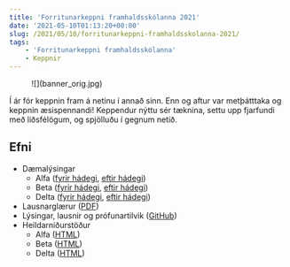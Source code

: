 ```yaml
---
title: 'Forritunarkeppni framhaldsskólanna 2021'
date: '2021-05-10T01:13:20+00:00'
slug: /2021/05/10/forritunarkeppni-framhaldsskolanna-2021/
tags:
    - 'Forritunarkeppni framhaldsskólanna'
    - Keppnir
---
```


<figure>
    ![](banner_orig.jpg)
</figure>

Í ár fór keppnin fram á netinu í annað sinn. Enn og aftur var metþátttaka og
keppnin æsispennandi! Keppendur nýttu sér tæknina, settu upp fjarfundi með
liðsfélögum, og spjölluðu í gegnum netið.

## Efni

- Dæmalýsingar 
    - Alfa ([fyrir hádegi](https://github.com/ForritunarkeppniFramhaldsskolanna/Keppnir/blob/master/2021/pdf/fk_2021_alfa_fyrir.pdf), [eftir hádegi](https://github.com/ForritunarkeppniFramhaldsskolanna/Keppnir/blob/master/2021/pdf/fk_2021_alfa_eftir.pdf))
    - Beta ([fyrir hádegi](https://github.com/ForritunarkeppniFramhaldsskolanna/Keppnir/blob/master/2021/pdf/fk_2021_beta_fyrir.pdf), [eftir hádegi](https://github.com/ForritunarkeppniFramhaldsskolanna/Keppnir/blob/master/2021/pdf/fk_2021_beta_eftir.pdf))
    - Delta ([fyrir hádegi](https://github.com/ForritunarkeppniFramhaldsskolanna/Keppnir/blob/master/2021/pdf/fk_2021_delta_fyrir.pdf), [eftir hádegi](https://github.com/ForritunarkeppniFramhaldsskolanna/Keppnir/blob/master/2021/pdf/fk_2021_delta_eftir.pdf))
- Lausnarglærur ([PDF](https://github.com/ForritunarkeppniFramhaldsskolanna/Keppnir/blob/master/2021/pdf/fk_2021_solution_slides.pdf))
- Lýsingar, lausnir og prófunartilvik ([GitHub](https://github.com/ForritunarkeppniFramhaldsskolanna/Keppnir/tree/master/2021))
- Heildarniðurstöður 
    - Alfa ([HTML](/fk2021/alfa2021.html))
    - Beta ([HTML](/fk2021/beta2021.html))
    - Delta ([HTML](/fk2021/delta2021.html))

